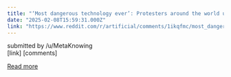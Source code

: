 ```yaml
---
title: "‘Most dangerous technology ever’: Protesters around the world urge AI pause"
date: "2025-02-08T15:59:31.000Z"
link: "https://www.reddit.com/r/artificial/comments/1ikqfmc/most_dangerous_technology_ever_protesters_around/"
---
```


submitted by    /u/MetaKnowing  
 [link]   [comments]

[Read more](https://www.reddit.com/r/artificial/comments/1ikqfmc/most_dangerous_technology_ever_protesters_around/)
